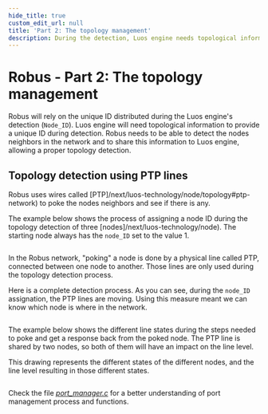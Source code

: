 ```yaml
---
hide_title: true
custom_edit_url: null
title: 'Part 2: The topology management'
description: During the detection, Luos engine needs topological information to provide a unique ID.
---
```



# Robus - Part 2: The topology management

Robus will rely on the unique ID distributed during the Luos engine's detection (`Node_ID`). Luos engine will need topological information to provide a unique ID during detection. Robus needs to be able to detect the nodes neighbors in the network and to share this information to Luos engine, allowing a proper topology detection.

## Topology detection using PTP lines

Robus uses wires called [PTP]/next/luos-technology/node/topology#ptp-network) to poke the nodes neighbors and see if there is any.

The example below shows the process of assigning a node ID during the topology detection of three [nodes]/next/luos-technology/node). The starting node always has the `node_ID` set to the value 1.

<div align="center">
  <Image
    sources={{
      light: '/assets/images/advanced-doc/robus/topology/robus-2-1-light.svg',
      dark: '/assets/images/advanced-doc/robus/topology/robus-2-1-dark.svg',
    }}
    width="600px"
  />
</div>

In the Robus network, "poking" a node is done by a physical line called PTP, connected between one node to another. Those lines are only used during the topology detection process.

Here is a complete detection process. As you can see, during the `node_ID` assignation, the PTP lines are moving. Using this measure meant we can know which node is where in the network.

<div align="center">
  <Image
    sources={{
      light: '/assets/images/advanced-doc/robus/topology/robus-2-2-light.svg',
      dark: '/assets/images/advanced-doc/robus/topology/robus-2-2-dark.svg',
    }}
    width="600px"
  />
</div>

The example below shows the different line states during the steps needed to poke and get a response back from the poked node. The PTP line is shared by two nodes, so both of them will have an impact on the line level.

This drawing represents the different states of the different nodes, and the line level resulting in those different states.

<div align="center">
  <Image
    sources={{
      light: '/assets/images/advanced-doc/robus/topology/robus-2-3-light.svg',
      dark: '/assets/images/advanced-doc/robus/topology/robus-2-3-dark.svg',
    }}
    width="800px"
  />
</div>

Check the file [_port_manager.c_](https://github.com/Luos-io/luos_engine/blob/main/network/robus/src/port_manager.c) for a better understanding of port management process and functions.
